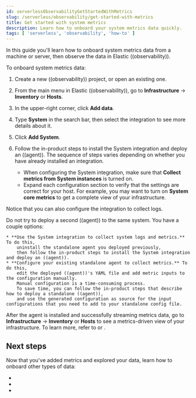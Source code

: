 ```yaml
---
id: serverlessObservabilityGetStartedWithMetrics
slug: /serverless/observability/get-started-with-metrics
title: Get started with system metrics
description: Learn how to onboard your system metrics data quickly.
tags: [ 'serverless', 'observability', 'how-to' ]
---
```


<p><DocBadge template="technical preview" /></p>


<Roles role="Admin" goal="onboard system metrics data" />

In this guide you'll learn how to onboard system metrics data from a machine or server,
then observe the data in Elastic ((observability)).

To onboard system metrics data:

1. <DocLink id="serverlessObservabilityCreateAnObservabilityProject">Create a new ((observability)) project</DocLink>, or open an existing one.
1. From the main menu in Elastic ((observability)), go to **Infrastructure** → **Inventory** or **Hosts**.
1. In the upper-right corner, click **Add data**.
1. Type **System** in the search bar, then select the integration to see more details about it.
1. Click **Add System**.
1. Follow the in-product steps to install the System integration and deploy an ((agent)).
The sequence of steps varies depending on whether you have already installed an integration.

    * When configuring the System integration, make sure that **Collect metrics from System instances** is turned on.
    * Expand each configuration section to verify that the settings are correct for your host.
      For example, you may want to turn on **System core metrics** to get a complete view of your infrastructure.

Notice that you can also configure the integration to collect logs.

<DocCallOut title="What if ((agent)) is already running on my host?">
    Do not try to deploy a second ((agent)) to the same system.
    You have a couple options:

    * **Use the System integration to collect system logs and metrics.** To do this,
        uninstall the standalone agent you deployed previously,
        then follow the in-product steps to install the System integration and deploy an ((agent)).
    * **Configure your existing standalone agent to collect metrics.** To do this,
        edit the deployed ((agent))'s YAML file and add metric inputs to the configuration manually.
        Manual configuration is a time-consuming process.
        To save time, you can follow the in-product steps that describe how to deploy a standalone ((agent)),
        and use the generated configuration as source for the input configurations that you need to add to your standalone config file.
</DocCallOut>

After the agent is installed and successfully streaming metrics data,
go to **Infrastructure** → **Inventory** or **Hosts** to see a metrics-driven view of your infrastructure.
To learn more, refer to <DocLink id="serverlessObservabilityViewInfrastructureMetrics" /> or <DocLink id="serverlessObservabilityAnalyzeHosts" />.

## Next steps

Now that you've added metrics and explored your data,
learn how to onboard other types of data:

* <DocLink id="serverlessObservabilityGetStartedWithLogs" />
* <DocLink id="serverlessObservabilityStreamLogFiles"/>
* <DocLink id="serverlessObservabilityApmGetStarted"/>
